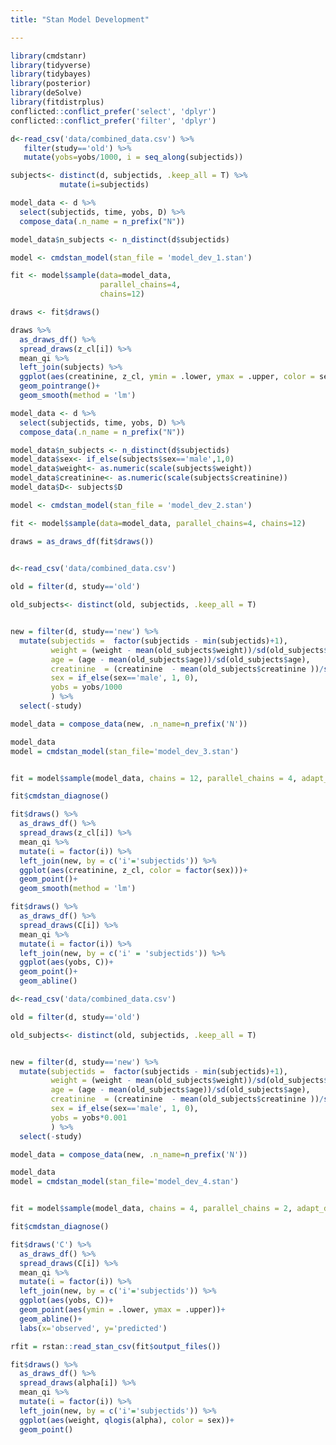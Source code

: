 ```yaml
---
title: "Stan Model Development"

---
```



```r
library(cmdstanr)
library(tidyverse)
library(tidybayes)  
library(posterior)
library(deSolve)
library(fitdistrplus)
conflicted::conflict_prefer('select', 'dplyr')
conflicted::conflict_prefer('filter', 'dplyr')

d<-read_csv('data/combined_data.csv') %>% 
   filter(study=='old') %>% 
   mutate(yobs=yobs/1000, i = seq_along(subjectids))

subjects<- distinct(d, subjectids, .keep_all = T) %>% 
           mutate(i=subjectids)

model_data <- d %>% 
  select(subjectids, time, yobs, D) %>% 
  compose_data(.n_name = n_prefix("N"))

model_data$n_subjects <- n_distinct(d$subjectids)
```

```r
model <- cmdstan_model(stan_file = 'model_dev_1.stan')

fit <- model$sample(data=model_data, 
                    parallel_chains=4, 
                    chains=12)

draws <- fit$draws()

```

```r
draws %>% 
  as_draws_df() %>% 
  spread_draws(z_cl[i]) %>% 
  mean_qi %>% 
  left_join(subjects) %>% 
  ggplot(aes(creatinine, z_cl, ymin = .lower, ymax = .upper, color = sex))+
  geom_pointrange()+
  geom_smooth(method = 'lm')
```

```r
model_data <- d %>% 
  select(subjectids, time, yobs, D) %>% 
  compose_data(.n_name = n_prefix("N"))

model_data$n_subjects <- n_distinct(d$subjectids)
model_data$sex<- if_else(subjects$sex=='male',1,0)
model_data$weight<- as.numeric(scale(subjects$weight))
model_data$creatinine<- as.numeric(scale(subjects$creatinine))
model_data$D<- subjects$D

model <- cmdstan_model(stan_file = 'model_dev_2.stan')

fit <- model$sample(data=model_data, parallel_chains=4, chains=12)

draws = as_draws_df(fit$draws())
  
```


```r

d<-read_csv('data/combined_data.csv')

old = filter(d, study=='old')

old_subjects<- distinct(old, subjectids, .keep_all = T)


new = filter(d, study=='new') %>% 
  mutate(subjectids =  factor(subjectids - min(subjectids)+1),
         weight = (weight - mean(old_subjects$weight))/sd(old_subjects$weight),
         age = (age - mean(old_subjects$age))/sd(old_subjects$age),
         creatinine  = (creatinine  - mean(old_subjects$creatinine ))/sd(old_subjects$creatinine ),
         sex = if_else(sex=='male', 1, 0),
         yobs = yobs/1000
         ) %>% 
  select(-study) 

model_data = compose_data(new, .n_name=n_prefix('N'))

model_data
model = cmdstan_model(stan_file='model_dev_3.stan')


fit = model$sample(model_data, chains = 12, parallel_chains = 4, adapt_delta = 0.8)

fit$cmdstan_diagnose()

fit$draws() %>% 
  as_draws_df() %>% 
  spread_draws(z_cl[i]) %>% 
  mean_qi %>% 
  mutate(i = factor(i)) %>% 
  left_join(new, by = c('i'='subjectids')) %>% 
  ggplot(aes(creatinine, z_cl, color = factor(sex)))+
  geom_point()+
  geom_smooth(method = 'lm')

fit$draws() %>% 
  as_draws_df() %>%
  spread_draws(C[i]) %>% 
  mean_qi %>% 
  mutate(i = factor(i)) %>% 
  left_join(new, by = c('i' = 'subjectids')) %>% 
  ggplot(aes(yobs, C))+
  geom_point()+
  geom_abline()

```

```r
d<-read_csv('data/combined_data.csv')

old = filter(d, study=='old')

old_subjects<- distinct(old, subjectids, .keep_all = T)


new = filter(d, study=='new') %>% 
  mutate(subjectids =  factor(subjectids - min(subjectids)+1),
         weight = (weight - mean(old_subjects$weight))/sd(old_subjects$weight),
         age = (age - mean(old_subjects$age))/sd(old_subjects$age),
         creatinine  = (creatinine  - mean(old_subjects$creatinine ))/sd(old_subjects$creatinine ),
         sex = if_else(sex=='male', 1, 0),
         yobs = yobs*0.001
         ) %>% 
  select(-study) 

model_data = compose_data(new, .n_name=n_prefix('N'))

model_data
model = cmdstan_model(stan_file='model_dev_4.stan')


fit = model$sample(model_data, chains = 4, parallel_chains = 2, adapt_delta = 0.8)

fit$cmdstan_diagnose()

fit$draws('C') %>% 
  as_draws_df() %>% 
  spread_draws(C[i]) %>% 
  mean_qi %>% 
  mutate(i = factor(i)) %>% 
  left_join(new, by = c('i'='subjectids')) %>% 
  ggplot(aes(yobs, C))+
  geom_point(aes(ymin = .lower, ymax = .upper))+
  geom_abline()+
  labs(x='observed', y='predicted')

rfit = rstan::read_stan_csv(fit$output_files())

fit$draws() %>% 
  as_draws_df() %>% 
  spread_draws(alpha[i]) %>% 
  mean_qi %>% 
  mutate(i = factor(i)) %>% 
  left_join(new, by = c('i'='subjectids')) %>% 
  ggplot(aes(weight, qlogis(alpha), color = sex))+
  geom_point()
```

